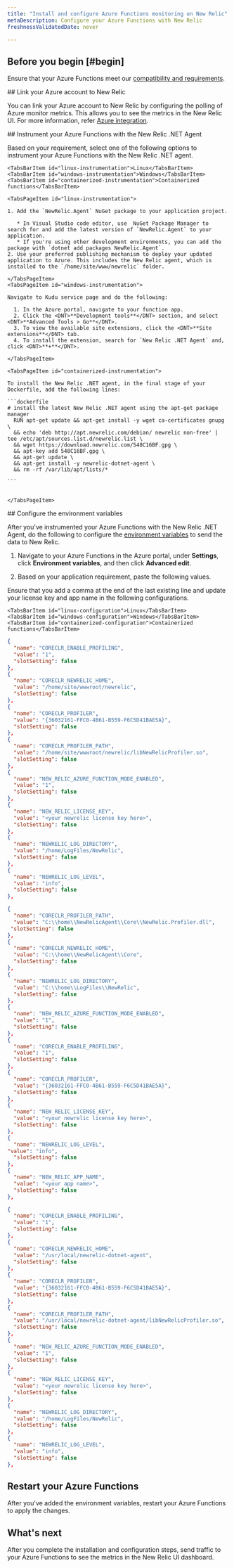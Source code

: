 ```yaml
---
title: "Install and configure Azure Functions monitoring on New Relic"
metaDescription: Configure your Azure Functions with New Relic 
freshnessValidatedDate: never

---
```


## Before you begin [#begin]

Ensure that your Azure Functions meet our [compatibility and requirements](/docs/serverless-function-monitoring/azure-function-monitoring/compatibility-requirement-azure-monitoring).

<Steps>

<Step>
## Link your Azure account to New Relic

You can link your Azure account to New Relic by configuring the polling of Azure monitor metrics. This allows you to see the metrics in the New Relic UI. For more information, refer [Azure integration](https://docs.newrelic.com/docs/infrastructure/microsoft-azure-integrations/azure-integrations-list/azure-functions-monitoring-integration/#polling).
</Step>

<Step>
## Instrument your Azure Functions with the New Relic .NET Agent

Based on your requirement, select one of the following options to instrument your Azure Functions with the New Relic .NET agent.

<Tabs>
  <TabsBar>
    
    <TabsBarItem id="linux-instrumentation">Linux</TabsBarItem>
    <TabsBarItem id="windows-instrumentation">Windows</TabsBarItem>
    <TabsBarItem id="containerized-instrumentation">Containerized functions</TabsBarItem>
  </TabsBar>

  <TabsPages>

    <TabsPageItem id="linux-instrumentation">

    1. Add the `NewRelic.Agent` NuGet package to your application project.

       * In Visual Studio code editor, use  NuGet Package Manager to search for and add the latest version of `NewRelic.Agent` to your application.
       * If you're using other development environments, you can add the package with `dotnet add packages NewRelic.Agent`.
    2. Use your preferred publishing mechanism to deploy your updated application to Azure. This includes the New Relic agent, which is installed to the `/home/site/www/newrelic` folder.
   
    </TabsPageItem>
    <TabsPageItem id="windows-instrumentation">
    
    Navigate to Kudu service page and do the following:

      1. In the Azure portal, navigate to your function app.
      2. Click the <DNT>**Development tools**</DNT> section, and select <DNT>**Advanced Tools > Go**</DNT>.
      3. To view the available site extensions, click the <DNT>**Site extensions**</DNT> tab.
      4. To install the extension, search for `New Relic .NET Agent` and, click <DNT>**+**</DNT>.

    </TabsPageItem>

    <TabsPageItem id="containerized-instrumentation">
    
    To install the New Relic .NET agent, in the final stage of your Dockerfile, add the following lines:

    ```dockerfile
    # install the latest New Relic .NET agent using the apt-get package manager
      RUN apt-get update && apt-get install -y wget ca-certificates gnupg \
      && echo 'deb http://apt.newrelic.com/debian/ newrelic non-free' | tee /etc/apt/sources.list.d/newrelic.list \
      && wget https://download.newrelic.com/548C16BF.gpg \
      && apt-key add 548C16BF.gpg \
      && apt-get update \
      && apt-get install -y newrelic-dotnet-agent \
      && rm -rf /var/lib/apt/lists/*

    ```


    </TabsPageItem>
    
  </TabsPages>
</Tabs>


</Step>

<Step>
## Configure the environment variables

After you've instrumented your Azure Functions with the New Relic .NET Agent, do the following to configure the [environment variables](/docs/serverless-function-monitoring/azure-function-monitoring/env-variables-azure) to send the data to New Relic.

1. Navigate to your Azure Functions in the Azure portal, under **Settings**, click  **Environment variables**, and then click **Advanced edit**.

2. Based on your application requirement, paste the following values.

<Callout variant="important">
Ensure that you add a comma at the end of the last existing line and update your license key and app name in the following configurations.
</Callout>

<Tabs>
  <TabsBar>
    
    <TabsBarItem id="linux-configuration">Linux</TabsBarItem>
    <TabsBarItem id="windows-configuration">Windows</TabsBarItem>
    <TabsBarItem id="containerized-configuration">Containerized functions</TabsBarItem>

  </TabsBar>

  <TabsPages>

  <TabsPageItem id="linux-configuration">

  ```json
  {
    "name": "CORECLR_ENABLE_PROFILING",
    "value": "1",
    "slotSetting": false
  },
  {
    "name": "CORECLR_NEWRELIC_HOME",
    "value": "/home/site/wwwroot/newrelic",
    "slotSetting": false
  },
  {
    "name": "CORECLR_PROFILER",
    "value": "{36032161-FFC0-4B61-B559-F6C5D41BAE5A}",
    "slotSetting": false
  }, 
  {
    "name": "CORECLR_PROFILER_PATH",
    "value": "/home/site/wwwroot/newrelic/libNewRelicProfiler.so",
    "slotSetting": false
  },
  {
    "name": "NEW_RELIC_AZURE_FUNCTION_MODE_ENABLED",
    "value": "1",
    "slotSetting": false
  },
  {
    "name": "NEW_RELIC_LICENSE_KEY",
    "value": "<your newrelic license key here>",
    "slotSetting": false
  },
  {
    "name": "NEWRELIC_LOG_DIRECTORY",
    "value": "/home/LogFiles/NewRelic",
    "slotSetting": false
  },
  {
    "name": "NEWRELIC_LOG_LEVEL",
    "value": "info",
    "slotSetting": false
  },


  ```

  </TabsPageItem>

  <TabsPageItem id="windows-configuration">

  ```json
  {
    "name": "CORECLR_PROFILER_PATH",
    "value": "C:\\home\\NewRelicAgent\\Core\\NewRelic.Profiler.dll",
   "slotSetting": false
  },
  {
    "name": "CORECLR_NEWRELIC_HOME",
    "value": "C:\\home\\NewRelicAgent\\Core",
    "slotSetting": false
  },
  {
    "name": "NEWRELIC_LOG_DIRECTORY",
    "value": "C:\\home\\LogFiles\\NewRelic",
    "slotSetting": false
  },
  {
    "name": "NEW_RELIC_AZURE_FUNCTION_MODE_ENABLED",
    "value": "1",
    "slotSetting": false
},
{
    "name": "CORECLR_ENABLE_PROFILING",
    "value": "1",
    "slotSetting": false
  },
  {
    "name": "CORECLR_PROFILER",
    "value": "{36032161-FFC0-4B61-B559-F6C5D41BAE5A}",
    "slotSetting": false
  },
  {
    "name": "NEW_RELIC_LICENSE_KEY",
    "value": "<your newrelic license key here>",
    "slotSetting": false
  },
  {
    "name": "NEWRELIC_LOG_LEVEL",
"value": "info",
    "slotSetting": false
  },
 {
    "name": "NEW_RELIC_APP_NAME",
    "value": "<your app name>",
    "slotSetting": false
  },

  ```
  </TabsPageItem >

  <TabsPageItem id="containerized-configuration">

  ```json
{
    "name": "CORECLR_ENABLE_PROFILING",
    "value": "1",
    "slotSetting": false
  },
  {
    "name": "CORECLR_NEWRELIC_HOME",
    "value": "/usr/local/newrelic-dotnet-agent",
    "slotSetting": false
  },
  {
    "name": "CORECLR_PROFILER",
    "value": "{36032161-FFC0-4B61-B559-F6C5D41BAE5A}",
    "slotSetting": false
  }, 
  {
    "name": "CORECLR_PROFILER_PATH",
    "value": "/usr/local/newrelic-dotnet-agent/libNewRelicProfiler.so",
    "slotSetting": false
  },
  {
    "name": "NEW_RELIC_AZURE_FUNCTION_MODE_ENABLED",
    "value": "1",
    "slotSetting": false
  },
  {
    "name": "NEW_RELIC_LICENSE_KEY",
    "value": "<your newrelic license key here>",
    "slotSetting": false
  },
  {
    "name": "NEWRELIC_LOG_DIRECTORY",
    "value": "/home/LogFiles/NewRelic",
    "slotSetting": false
  },
  {
    "name": "NEWRELIC_LOG_LEVEL",
    "value": "info",
    "slotSetting": false
  },

  ```

  </TabsPageItem>

  </TabsPages>


</Tabs>


</Step>

<Step>

## Restart your Azure Functions

After you've added the environment variables, restart your Azure Functions to apply the changes.
</Step>

</Steps>

## What's next

After you complete the installation and configuration steps, send traffic to your Azure Functions to see the metrics in the New Relic UI dashboard.





